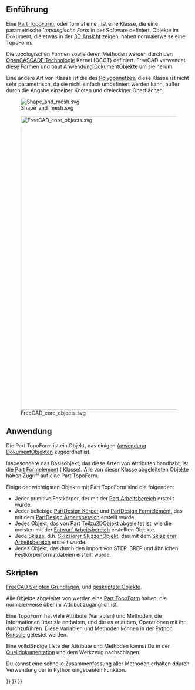 <languages/>
{{TOCright}}

<span id="Introduction"></span>
== Einführung ==

Eine [[Part_TopoShape/de|Part TopoForm]], oder formal eine {{incode|Part::TopoShape}}, ist eine Klasse, die eine parametrische '''topologische Form'' in der Software definiert. Objekte im Dokument, die etwas in der [[3D view/de|3D Ansicht]] zeigen, haben normalerweise eine TopoForm.

Die topologischen Formen sowie deren Methoden werden durch den [[OpenCASCADE/de|OpenCASCADE Technologie]] Kernel (OCCT) definiert. FreeCAD verwendet diese Formen und baut [[App_DocumentObject/de|Anwendung DokumentObjekte]] um sie herum.

Eine andere Art von Klasse ist die des [[Mesh/de|Polygonnetzes]]; diese Klasse ist nicht sehr parametrisch, da sie nicht einfach umdefiniert werden kann, außer durch die Angabe einzelner Knoten und dreieckiger Oberflächen.

[[File:Shape_and_mesh.svg]]

{{Caption|Links: parametrische [[Part_TopoShape/de|Part_TopoForm]], definiert durch Eigenschaften. Rechts: nichtparametrisches [[Mesh/de|Polygonnetz]], definiert durch Knoten und und dreieckigen Oberflächen.}}

[[File:FreeCAD_core_objects.svg|800px]]

{{Caption|Vereinfachtes Diagramm der Beziehungen zwischen den Kernobjekten im Programm. Die Klasse {{incode|Part::TopoShape}} wird in das {{incode|Part::Feature}} Objekt eingebettet und von dort auf alle davon abgeleiteten Objekte übertragen.}}

<span id="Usage"></span>
==Anwendung==

Die Part TopoForm ist ein Objekt, das einigen [[App_DocumentObject/de|Anwendung DokumentObjekte]]n zugeordnet ist.

Insbesondere das Basisobjekt, das diese Arten von Attributen handhabt, ist die [[Part_Feature/de|Part Formelement]] ({{incode|Part::Feature}} Klasse). Alle von dieser Klasse abgeleiteten Objekte haben Zugriff auf eine Part TopoForm.

Einige der wichtigsten Objekte mit Part TopoForm sind die folgenden: 
* Jeder primitive Festkörper, der mit der [[Part_Workbench/de|Part Arbeitsbereich]] erstellt wurde.
* Jeder beliebige [[PartDesign_Body/de|PartDesign Körper]] und [[PartDesign_Feature/de|PartDesign Formelement]], das mit dem [[PartDesign_Workbench/de|PartDesign Arbeitsbereich]] erstellt wurde.
* Jedes Objekt, das von [[Part_Part2DObject/de|Part Teilzu2DObjekt]] abgeleitet ist, wie die meisten mit der [[Draft_Workbench/de|Entwurf Arbeitsbereich]] erstellten Objekte.
* Jede [[Sketch/de|Skizze]], d.h. [[Sketcher_SketchObject/de|Skizzierer SkizzenObjekt]], das mit dem [[Sketcher_Workbench/de|Skizzierer Arbeitsbereich]] erstellt wurde.
* Jedes Objekt, das durch den Import von STEP, BREP und ähnlichen Festkörperformatdateien erstellt wurde.

<span id="Scripting"></span>
== Skripten==

{{Emphasis|Siehe auch:}} [[FreeCAD Scripting Basics/de|FreeCAD Skripten Grundlagen]], und [[scripted objects/de|geskriptete Objekte]].

Alle Objekte abgeleitet von {{incode|Part::Feature}} werden eine [[Part TopoShape/de|Part TopoForm]] haben, die normalerweise über ihr {{incode|Shape}} Attribut zugänglich ist.
{{Code|code=
import FreeCAD as App

doc = App.newDocument()
obj = App.ActiveDocument.addObject("Part::Box", "Box")
print(obj.Shape)
}}

Eine TopoForm hat viele Attribute (Variablen) und Methoden, die Informationen über sie enthalten, und die es erlauben, Operationen mit ihr durchzuführen. Diese Variablen und Methoden können in der [[Python_console/de|Python Konsole]] getestet werden.
{{Code|code=
print(obj.Shape.Area)
print(obj.Shape.BoundBox)
print(obj.Shape.CenterOfMass)
print(obj.Shape.ShapeType)

obj.Shape.check()
obj.Shape.copy()
obj.Shape.exportStep("my_file.step")
obj.Shape.exportStl("my_file.stl")
}}

Eine vollständige Liste der Attribute und Methoden kannst Du in der [[Source_documentation/de|Quelldokumentation]] und dem {{Button|[[File:Std PythonHelp.svg|16px]] [[Std_PythonHelp/de|Std PythonHilfe]]}} Werkzeug nachschlagen.

Du kannst eine schnelle Zusammenfassung aller Methoden erhalten ddurch Verwendung der in Python eingebauten {{incode|help()}} Funktion.
{{Code|code=
help(obj.Shape)
}}


{{Part Tools navi{{#translation:}}}}
{{Document objects navi{{#translation:}}}}
{{Userdocnavi{{#translation:}}}}